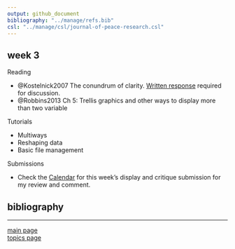 ```yaml
---
output: github_document
bibliography: "../manage/refs.bib" 
csl: "../manage/csl/journal-of-peace-research.csl"
---
```



## week 3

Reading

- @Kostelnick2007 The conundrum of clarity. [Written response](read-01_reading-response-form.pdf) required for discussion.
- @Robbins2013 Ch 5: Trellis graphics and other ways to display more than two variable

Tutorials

- Multiways
- Reshaping data  
- Basic file management  

Submissions

- Check the [Calendar](admin-02_calendar.pdf) for this week's display and critique submission for my review and comment. 


## bibliography 

<div id="refs"></div>
  
---

[main page](../README.md)<br>
[topics page](README-by-topic.md)
